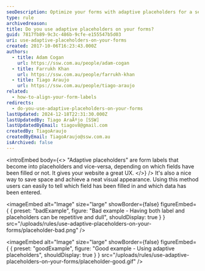 ```yaml
---
seoDescription: Optimize your forms with adaptive placeholders for a seamless user experience, saving space and achieving a neat visual appearance.
type: rule
archivedreason:
title: Do you use adaptive placeholders on your forms?
guid: 7817fb89-9c3c-486b-9cfe-e155547b5d03
uri: use-adaptive-placeholders-on-your-forms
created: 2017-10-06T16:23:43.000Z
authors:
  - title: Adam Cogan
    url: https://ssw.com.au/people/adam-cogan
  - title: Farrukh Khan
    url: https://ssw.com.au/people/farrukh-khan
  - title: Tiago Araujo
    url: https://ssw.com.au/people/tiago-araujo
related:
  - how-to-align-your-form-labels
redirects:
  - do-you-use-adaptive-placeholders-on-your-forms
lastUpdated: 2024-12-18T22:31:30.000Z
lastUpdatedBy: Tiago AraÃºjo [SSW]
lastUpdatedByEmail: tiagov8@gmail.com
createdBy: TiagoAraujo
createdByEmail: TiagoAraujo@ssw.com.au
isArchived: false
---
```


<introEmbed
  body={<>
"Adaptive placeholders" are form labels that become into placeholders and vice-versa, depending on which fields have been filled or not. It gives your website a great UX.
  </>}
/>
It's also a nice way to save space and achieve a neat visual appearance. Using this method users can easily to tell which field has been filled in and which data has been entered.

<imageEmbed
  alt="Image"
  size="large"
  showBorder={false}
  figureEmbed={ {
    preset: "badExample",
    figure: "Bad example - Having both label and placeholders can be repetitive and dull",
    shouldDisplay: true
  } }
  src="/uploads/rules/use-adaptive-placeholders-on-your-forms/placeholder-bad.png"
/>

<imageEmbed
  alt="Image"
  size="large"
  showBorder={false}
  figureEmbed={ {
    preset: "goodExample",
    figure: "Good example - Using adaptive placeholders",
    shouldDisplay: true
  } }
  src="/uploads/rules/use-adaptive-placeholders-on-your-forms/placeholder-good.gif"
/>
